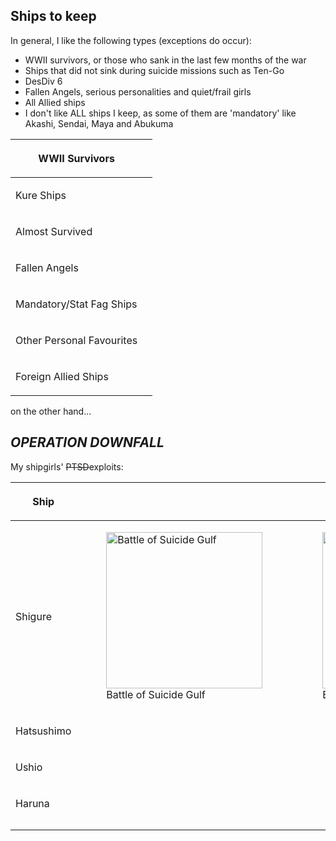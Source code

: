 ==Ships to keep==
In general, I like the following types (exceptions do occur):
*WWII survivors, or those who sank in the last few months of the war
*Ships that did not sink during suicide missions such as Ten-Go
*DesDiv 6
*Fallen Angels, serious personalities and quiet/frail girls
*All Allied ships
*I don't like ALL ships I keep, as some of them are 'mandatory' like Akashi, Sendai, Maya and Abukuma
{| border="0" cellspacing="1" cellpadding="1" style="width:700px;" class="article-table"
! scope="row"|WWII Survivors
|
{{ShipBattleCardKai|Etorofu}}
{{ShipBattleCardKai|Tsushima}}
{{ShipBattleCardKai|Shimushu}}

{{ShipBattleCardKai|Verniy}}
{{ShipBattleCardKai|Yukikaze/Kai}}
{{ShipBattleCardKai|Ushio/Kai Ni}}
{{ShipBattleCardKai|Jervis}}
{{ShipBattleCardKai|Kamikaze}}
{{ShipBattleCardKai|Harukaze}}

{{ShipBattleCardKai|Kitakami/Kai Ni}}
{{ShipBattleCardKai|Sakawa}}
{{ShipBattleCardKai|Myoukou/Kai Ni}}
{{ShipBattleCardKai|Takao/Kai}}

{{ShipBattleCardKai|I-58}}
{{ShipBattleCardKai|Luigi Torelli}}
{{ShipBattleCardKai|Maruyu}}

{{ShipBattleCardKai|Nagato/Kai}}
{{ShipBattleCardKai|Gangut}}
{{ShipBattleCardKai|Warspite}}

{{ShipBattleCardKai|Junyou/Kai}}
{{ShipBattleCardKai|Taigei}}
{{ShipBattleCardKai|Houshou/Kai}}
{{ShipBattleCardKai|Katsuragi/Kai}}
|-
! scope="row"|Kure Ships
|
{{ShipBattleCardKai|Haruna/Kai Ni}}
{{ShipBattleCardKai|Ise/Kai}}
{{ShipBattleCardKai|Hyuuga/Kai}}
{{ShipBattleCardKai|Ooyodo/Kai}}
{{ShipBattleCardKai|Aoba/Kai}}
{{ShipBattleCardKai|Tone/Kai}}
|-
! scope="row"|Almost Survived
|
{{ShipBattleCardKai|Hatsushimo/Kai Ni}}
{{ShipBattleCardKai|Isuzu/Kai Ni}}
{{ShipBattleCardKai|Kinu/Kai}}
|-
! scope="row"|Fallen Angels
|
{{ShipBattleCardKai|Shigure/Kai Ni}}
{{ShipBattleCardKai|Hayashimo/Kai}}
{{ShipBattleCardKai|Fusou/Kai Ni}}
{{ShipBattleCardKai|Yamashiro/Kai}}
|-
! scope="row"|Mandatory/Stat Fag Ships
|
{{ShipBattleCardKai|Zuikaku/Kai}}
{{ShipBattleCardKai|Ooi/Kai Ni}}
{{ShipBattleCardKai|Shimakaze/Kai}}
{{ShipBattleCardKai|Yuudachi/Kai Ni}}
{{ShipBattleCardKai|Abukuma}}
{{ShipBattleCardKai|Mizuho/Kai}}
{{ShipBattleCardKai|Kumano/Kai}}
{{ShipBattleCardKai|Maya/Kai Ni}}
{{ShipBattleCardKai|Akashi}}
|-
! scope="row"|Other Personal Favourites
|
{{ShipBattleCardKai|Akatsuki/Kai Ni}}
{{ShipBattleCardKai|Ikazuchi/Kai}}
{{ShipBattleCardKai|Inazuma/Kai}}
{{ShipBattleCardKai|Uzuki/Kai}}
{{ShipBattleCardKai|Yayoi/Kai}}
{{ShipBattleCardKai|Shiratsuyu/Kai}}
{{ShipBattleCardKai|Arashio/Kai}}

{{ShipBattleCardKai|Yuubari/Kai}}
{{ShipBattleCardKai|Nachi/Kai Ni}}
{{ShipBattleCardKai|Jintsuu/Kai Ni}}

{{ShipBattleCardKai|Chiyoda/Kou Kai Ni}}
{{ShipBattleCardKai|Kaga/Kai}}

|-
! scope="row"|Foreign Allied Ships
|
{{ShipBattleCardKai|Tashkent}}
{{ShipBattleCardKai|Ark Royal}}
{{ShipBattleCardKai|Gambier Bay}}
|}

on the other hand...

=='''''OPERATION DOWNFALL'''''==

My shipgirls' <strike>PTSD </strike>exploits:


{| border="0" cellpadding="1" cellspacing="1" class="article-table" style="width: 500px;"
|-
! scope="col"|Ship
! scope="col"|
! scope="col"|
! scope="col"|
|-
|Shigure
|[[File:Kinugasa_Choukai_Kako_Furutaka_7.jpg|thumb|left|250px|Battle of Suicide Gulf]]
|[[File:Nagara_Mutsuki_Tatsuta_Makigumo_9.jpg|thumb|left|250px|Battle of Suicide Gulf Take 2]]
|[[File:Nagara_Mutsuki_Tatsuta_Makigumo_5.jpg|thumb|250px]]
|-
|Hatsushimo
|
|
|
|-
|Ushio
|
|
|
|-
|Haruna
|
|
|
|-
|
|
|
|
|-
|
|
|
|
|}